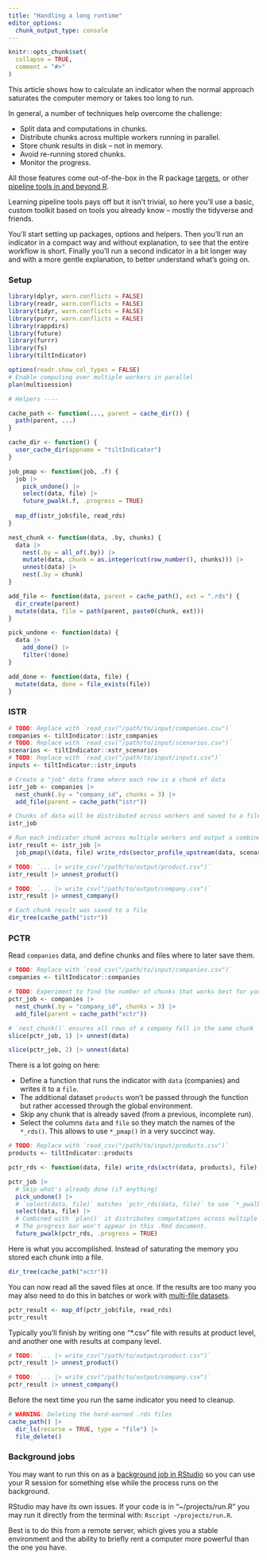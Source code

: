```yaml
---
title: "Handling a long runtime"
editor_options: 
  chunk_output_type: console
---
```


```r
knitr::opts_chunk$set(
  collapse = TRUE,
  comment = "#>"
)
```

This article shows how to calculate an indicator when the normal approach
saturates the computer memory or takes too long to run. 

In general, a number of techniques help overcome the challenge:

* Split data and computations in chunks.
* Distribute chunks across multiple workers running in parallel.
* Store chunk results in disk -- not in memory.
* Avoid re-running stored chunks.
* Monitor the progress.

All those features come out-of-the-box in the R package
[targets](https://docs.ropensci.org/targets/), or other [pipeline tools in and
beyond R](https://github.com/pditommaso/awesome-pipeline).

Learning pipeline tools pays off but it isn't trivial, so here you'll use a
basic, custom toolkit based on tools you already know -- mostly the tidyverse
and friends.

You'll start setting up packages, options and helpers. Then you'll run an
indicator in a compact way and without explanation, to see that the entire
workflow is short. Finally you'll run a second indicator in a bit longer way and
with a more gentle explanation, to better understand what's going on.

### Setup

```r
library(dplyr, warn.conflicts = FALSE)
library(readr, warn.conflicts = FALSE)
library(tidyr, warn.conflicts = FALSE)
library(purrr, warn.conflicts = FALSE)
library(rappdirs)
library(future)
library(furrr)
library(fs)
library(tiltIndicator)

options(readr.show_col_types = FALSE)
# Enable computing over multiple workers in parallel
plan(multisession)

# Helpers ----

cache_path <- function(..., parent = cache_dir()) {
  path(parent, ...)
}

cache_dir <- function() {
  user_cache_dir(appname = "tiltIndicator")
}

job_pmap <- function(job, .f) {
  job |>
    pick_undone() |>
    select(data, file) |>
    future_pwalk(.f, .progress = TRUE)
  
  map_df(istr_job$file, read_rds)
}

nest_chunk <- function(data, .by, chunks) {
  data |>
    nest(.by = all_of(.by)) |>
    mutate(data, chunk = as.integer(cut(row_number(), chunks))) |>
    unnest(data) |>
    nest(.by = chunk)
}

add_file <- function(data, parent = cache_path(), ext = ".rds") {
  dir_create(parent)
  mutate(data, file = path(parent, paste0(chunk, ext)))
}

pick_undone <- function(data) {
  data |>
    add_done() |>
    filter(!done)
}

add_done <- function(data, file) {
  mutate(data, done = file_exists(file))
}
```

### ISTR

```r
# TODO: Replace with `read_csv("/path/to/input/companies.csv")`
companies <- tiltIndicator::istr_companies
# TODO: Replace with `read_csv("/path/to/input/scenarios.csv")`
scenarios <- tiltIndicator::xstr_scenarios
# TODO: Replace with `read_csv("/path/to/input/inputs.csv")`
inputs <- tiltIndicator::istr_inputs

# Create a "job" data frame where each row is a chunk of data
istr_job <- companies |>
  nest_chunk(.by = "company_id", chunks = 3) |>
  add_file(parent = cache_path("istr"))

# Chunks of data will be distributed across workers and saved to a file
istr_job

# Run each indicator chunk across multiple workers and output a combined result
istr_result <- istr_job |> 
  job_pmap(\(data, file) write_rds(sector_profile_upstream(data, scenarios, inputs), file))

# TODO: `... |> write_csv("/path/to/output/product.csv")`
istr_result |> unnest_product()

# TODO: `... |> write_csv("/path/to/output/company.csv")`
istr_result |> unnest_company()

# Each chunk result was saved to a file
dir_tree(cache_path("istr"))
```

### PCTR

Read `companies` data, and define chunks and files where to later save them.

```r
# TODO: Replace with `read_csv("/path/to/input/companies.csv")`
companies <- tiltIndicator::companies

# TODO: Experiment to find the number of chunks that works best for you
pctr_job <- companies |>
  nest_chunk(.by = "company_id", chunks = 3) |>
  add_file(parent = cache_path("xctr"))

# `nest_chunk()` ensures all rows of a company fall in the same chunk
slice(pctr_job, 1) |> unnest(data)

slice(pctr_job, 2) |> unnest(data)
```

There is a lot going on here:

* Define a function that runs the indicator with `data` (companies) and writes it
to a `file`.
* The additional dataset `products` won't be passed through the
function but rather accessed through the global environment.
* Skip any chunk that is already saved (from a previous, incomplete run).
* Select the columns `data` and `file` so they match the names of the `*_rds()`.
This allows to use `*_pmap()` in a very succinct way.

```r
# TODO: Replace with `read_csv("/path/to/input/products.csv")`
products <- tiltIndicator::products

pctr_rds <- function(data, file) write_rds(xctr(data, products), file)

pctr_job |>
  # Skip what's already done (if anything)
  pick_undone() |>
  # `select(data, file)` matches `pctr_rds(data, file)` to use `*_pwalk()`
  select(data, file) |>
  # Combined with `plan()` it distributes computations across multiple workers
  # The progress bar won't appear in this .Rmd document.
  future_pwalk(pctr_rds, .progress = TRUE)
```

Here is what you accomplished. Instead of saturating the memory you stored each
chunk into a file.

```r
dir_tree(cache_path("xctr"))
```

You can now read all the saved files at once. If the results are too many you
may also need to do this in batches or work with [multi-file
datasets](https://arrow.apache.org/docs/r/reference/open_dataset.html).

```r
pctr_result <- map_df(pctr_job$file, read_rds)
pctr_result
```

Typically you'll finish by writing one "*.csv" file with results at product
level, and another one with results at company level.

```r
# TODO: `... |> write_csv("/path/to/output/product.csv")`
pctr_result |> unnest_product()

# TODO: `... |> write_csv("/path/to/output/company.csv")`
pctr_result |> unnest_company()
```

Before the next time you run the same indicator you need to cleanup.

```r
# WARNING: Deleting the hard-earned .rds files
cache_path() |>
  dir_ls(recurse = TRUE, type = "file") |>
  file_delete()
```

### Background jobs

You may want to run this on as a [background job in
RStudio](https://docs.posit.co/ide/user/ide/guide/tools/jobs.html) so you can
use your R session for something else while the process runs on the background.

RStudio may have its own issues. If your code is in "~/projects/run.R" you
may run it directly from the terminal with: `Rscript ~/projects/run.R`.

Best is to do this from a remote server, which gives you a stable environment
and the ability to briefly rent a computer more powerful than the one you have.
